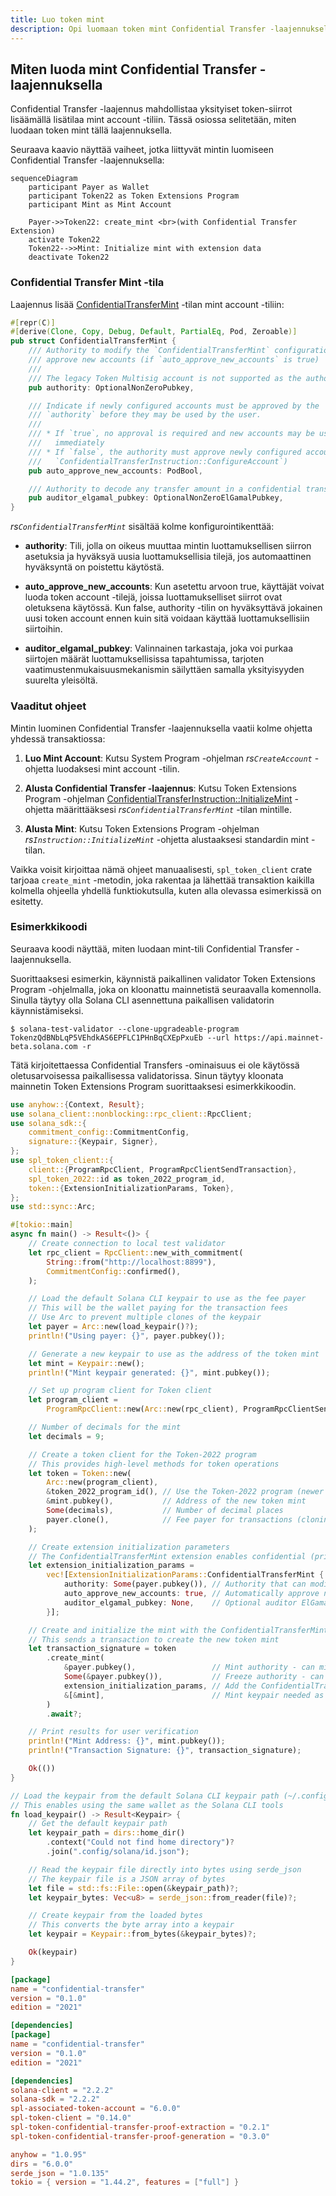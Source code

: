 ```yaml
---
title: Luo token mint
description: Opi luomaan token mint Confidential Transfer -laajennuksella.
---
```


## Miten luoda mint Confidential Transfer -laajennuksella

Confidential Transfer -laajennus mahdollistaa yksityiset token-siirrot
lisäämällä lisätilaa mint account -tiliin. Tässä osiossa selitetään, miten
luodaan token mint tällä laajennuksella.

Seuraava kaavio näyttää vaiheet, jotka liittyvät mintin luomiseen Confidential
Transfer -laajennuksella:

```mermaid title="Create Mint with Confidential Transfer Extension"
sequenceDiagram
    participant Payer as Wallet
    participant Token22 as Token Extensions Program
    participant Mint as Mint Account

    Payer->>Token22: create_mint <br>(with Confidential Transfer Extension)
    activate Token22
    Token22-->>Mint: Initialize mint with extension data
    deactivate Token22
```

### Confidential Transfer Mint -tila

Laajennus lisää
[ConfidentialTransferMint](https://github.com/solana-program/token-2022/blob/efd0c957fefbd79882d77df5fb2dac88c001249c/program/src/extension/confidential_transfer/mod.rs#L48-L69)
-tilan mint account -tiliin:

```rust title="Confidential Mint State"
#[repr(C)]
#[derive(Clone, Copy, Debug, Default, PartialEq, Pod, Zeroable)]
pub struct ConfidentialTransferMint {
    /// Authority to modify the `ConfidentialTransferMint` configuration and to
    /// approve new accounts (if `auto_approve_new_accounts` is true)
    ///
    /// The legacy Token Multisig account is not supported as the authority
    pub authority: OptionalNonZeroPubkey,

    /// Indicate if newly configured accounts must be approved by the
    /// `authority` before they may be used by the user.
    ///
    /// * If `true`, no approval is required and new accounts may be used
    ///   immediately
    /// * If `false`, the authority must approve newly configured accounts (see
    ///   `ConfidentialTransferInstruction::ConfigureAccount`)
    pub auto_approve_new_accounts: PodBool,

    /// Authority to decode any transfer amount in a confidential transfer.
    pub auditor_elgamal_pubkey: OptionalNonZeroElGamalPubkey,
}
```

_rs`ConfidentialTransferMint`_ sisältää kolme konfigurointikenttää:

- **authority**: Tili, jolla on oikeus muuttaa mintin luottamuksellisen siirron
  asetuksia ja hyväksyä uusia luottamuksellisia tilejä, jos automaattinen
  hyväksyntä on poistettu käytöstä.

- **auto_approve_new_accounts**: Kun asetettu arvoon true, käyttäjät voivat
  luoda token account -tilejä, joissa luottamukselliset siirrot ovat oletuksena
  käytössä. Kun false, authority -tilin on hyväksyttävä jokainen uusi token
  account ennen kuin sitä voidaan käyttää luottamuksellisiin siirtoihin.

- **auditor_elgamal_pubkey**: Valinnainen tarkastaja, joka voi purkaa siirtojen
  määrät luottamuksellisissa tapahtumissa, tarjoten
  vaatimustenmukaisuusmekanismin säilyttäen samalla yksityisyyden suurelta
  yleisöltä.

### Vaaditut ohjeet

Mintin luominen Confidential Transfer -laajennuksella vaatii kolme ohjetta
yhdessä transaktiossa:

1. **Luo Mint Account**: Kutsu System Program -ohjelman _rs`CreateAccount`_
   -ohjetta luodaksesi mint account -tilin.

2. **Alusta Confidential Transfer -laajennus**: Kutsu Token Extensions Program
   -ohjelman
   [ConfidentialTransferInstruction::InitializeMint](https://github.com/solana-program/token-2022/blob/efd0c957fefbd79882d77df5fb2dac88c001249c/program/src/extension/confidential_transfer/processor.rs#L48)
   -ohjetta määrittääksesi _rs`ConfidentialTransferMint`_ -tilan mintille.

3. **Alusta Mint**: Kutsu Token Extensions Program -ohjelman
   _rs`Instruction::InitializeMint`_ -ohjetta alustaaksesi standardin mint
   -tilan.

Vaikka voisit kirjoittaa nämä ohjeet manuaalisesti, `spl_token_client` crate
tarjoaa `create_mint` -metodin, joka rakentaa ja lähettää transaktion kaikilla
kolmella ohjeella yhdellä funktiokutsulla, kuten alla olevassa esimerkissä on
esitetty.

### Esimerkkikoodi

Seuraava koodi näyttää, miten luodaan mint-tili Confidential Transfer
-laajennuksella.

Suorittaaksesi esimerkin, käynnistä paikallinen validator Token Extensions
Program -ohjelmalla, joka on kloonattu mainnetistä seuraavalla komennolla.
Sinulla täytyy olla Solana CLI asennettuna paikallisen validatorin
käynnistämiseksi.

```terminal
$ solana-test-validator --clone-upgradeable-program TokenzQdBNbLqP5VEhdkAS6EPFLC1PHnBqCXEpPxuEb --url https://api.mainnet-beta.solana.com -r
```

<Callout type="info">
  Tätä kirjoitettaessa Confidential Transfers -ominaisuus ei ole käytössä
  oletusarvoisessa paikallisessa validatorissa. Sinun täytyy kloonata mainnetin
  Token Extensions Program suorittaaksesi esimerkkikoodin.
</Callout>

<CodeTabs flags="r">

```rust !! title="main.rs"
use anyhow::{Context, Result};
use solana_client::nonblocking::rpc_client::RpcClient;
use solana_sdk::{
    commitment_config::CommitmentConfig,
    signature::{Keypair, Signer},
};
use spl_token_client::{
    client::{ProgramRpcClient, ProgramRpcClientSendTransaction},
    spl_token_2022::id as token_2022_program_id,
    token::{ExtensionInitializationParams, Token},
};
use std::sync::Arc;

#[tokio::main]
async fn main() -> Result<()> {
    // Create connection to local test validator
    let rpc_client = RpcClient::new_with_commitment(
        String::from("http://localhost:8899"),
        CommitmentConfig::confirmed(),
    );

    // Load the default Solana CLI keypair to use as the fee payer
    // This will be the wallet paying for the transaction fees
    // Use Arc to prevent multiple clones of the keypair
    let payer = Arc::new(load_keypair()?);
    println!("Using payer: {}", payer.pubkey());

    // Generate a new keypair to use as the address of the token mint
    let mint = Keypair::new();
    println!("Mint keypair generated: {}", mint.pubkey());

    // Set up program client for Token client
    let program_client =
        ProgramRpcClient::new(Arc::new(rpc_client), ProgramRpcClientSendTransaction);

    // Number of decimals for the mint
    let decimals = 9;

    // Create a token client for the Token-2022 program
    // This provides high-level methods for token operations
    let token = Token::new(
        Arc::new(program_client),
        &token_2022_program_id(), // Use the Token-2022 program (newer version with extensions)
        &mint.pubkey(),           // Address of the new token mint
        Some(decimals),           // Number of decimal places
        payer.clone(),            // Fee payer for transactions (cloning Arc, not keypair)
    );

    // Create extension initialization parameters
    // The ConfidentialTransferMint extension enables confidential (private) transfers of tokens
    let extension_initialization_params =
        vec![ExtensionInitializationParams::ConfidentialTransferMint {
            authority: Some(payer.pubkey()), // Authority that can modify confidential transfer settings
            auto_approve_new_accounts: true, // Automatically approve new confidential accounts
            auditor_elgamal_pubkey: None,    // Optional auditor ElGamal public key
        }];

    // Create and initialize the mint with the ConfidentialTransferMint extension
    // This sends a transaction to create the new token mint
    let transaction_signature = token
        .create_mint(
            &payer.pubkey(),                 // Mint authority - can mint new tokens
            Some(&payer.pubkey()),           // Freeze authority - can freeze token accounts
            extension_initialization_params, // Add the ConfidentialTransferMint extension
            &[&mint],                        // Mint keypair needed as signer
        )
        .await?;

    // Print results for user verification
    println!("Mint Address: {}", mint.pubkey());
    println!("Transaction Signature: {}", transaction_signature);

    Ok(())
}

// Load the keypair from the default Solana CLI keypair path (~/.config/solana/id.json)
// This enables using the same wallet as the Solana CLI tools
fn load_keypair() -> Result<Keypair> {
    // Get the default keypair path
    let keypair_path = dirs::home_dir()
        .context("Could not find home directory")?
        .join(".config/solana/id.json");

    // Read the keypair file directly into bytes using serde_json
    // The keypair file is a JSON array of bytes
    let file = std::fs::File::open(&keypair_path)?;
    let keypair_bytes: Vec<u8> = serde_json::from_reader(file)?;

    // Create keypair from the loaded bytes
    // This converts the byte array into a keypair
    let keypair = Keypair::from_bytes(&keypair_bytes)?;

    Ok(keypair)
}
```

```toml !! title="Cargo.toml"
[package]
name = "confidential-transfer"
version = "0.1.0"
edition = "2021"

[dependencies]
[package]
name = "confidential-transfer"
version = "0.1.0"
edition = "2021"

[dependencies]
solana-client = "2.2.2"
solana-sdk = "2.2.2"
spl-associated-token-account = "6.0.0"
spl-token-client = "0.14.0"
spl-token-confidential-transfer-proof-extraction = "0.2.1"
spl-token-confidential-transfer-proof-generation = "0.3.0"

anyhow = "1.0.95"
dirs = "6.0.0"
serde_json = "1.0.135"
tokio = { version = "1.44.2", features = ["full"] }
```

</CodeTabs>
